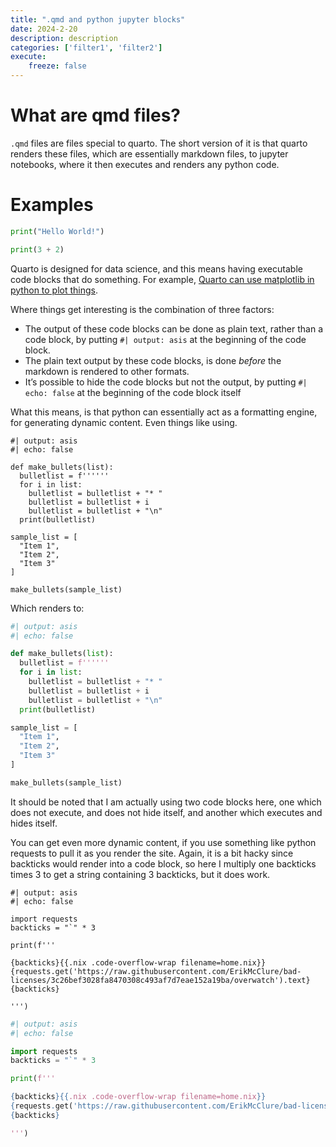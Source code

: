 ```yaml
---
title: ".qmd and python jupyter blocks"
date: 2024-2-20
description: description
categories: ['filter1', 'filter2']
execute:
    freeze: false
---
```


# What are qmd files?

`.qmd` files are files special to quarto. The short version of it is that quarto renders these files, which are essentially markdown files, to jupyter notebooks, where it then executes and renders any python code. 

# Examples

```python
print("Hello World!")

print(3 + 2)
```


Quarto is designed for data science, and this means having executable code blocks that do something. For example, [Quarto can use matplotlib in python to plot things](https://quarto.org/docs/computations/python.html). 



Where things get interesting is the combination of three factors:

* The output of these code blocks can be done as plain text, rather than a code block, by putting `#| output: asis` at the beginning of the code block.
* The plain text output by these code blocks, is done _before_ the markdown is rendered to other formats.
* It's possible to hide the code blocks but not the output, by putting `#| echo: false` at the beginning of the code block itself

What this means, is that python can essentially act as a formatting engine, for generating dynamic content. Even things like using. 

```.python
#| output: asis
#| echo: false

def make_bullets(list):
  bulletlist = f''''''
  for i in list:
    bulletlist = bulletlist + "* "
    bulletlist = bulletlist + i
    bulletlist = bulletlist + "\n"
  print(bulletlist)

sample_list = [
  "Item 1",
  "Item 2",
  "Item 3"
]

make_bullets(sample_list)
```

Which renders to:

```python
#| output: asis
#| echo: false

def make_bullets(list):
  bulletlist = f''''''
  for i in list:
    bulletlist = bulletlist + "* "
    bulletlist = bulletlist + i
    bulletlist = bulletlist + "\n"
  print(bulletlist)

sample_list = [
  "Item 1",
  "Item 2",
  "Item 3"
]

make_bullets(sample_list)
```


It should be noted that I am actually using two code blocks here, one which does not execute, and does not hide itself, and another which executes and hides itself.

You can get even more dynamic content, if you use something like python requests to pull it as you render the site. Again, it is a bit hacky since backticks would render into a code block, so here I multiply one backticks times 3 to get a string containing 3 backticks, but it does work.

```.python
#| output: asis
#| echo: false

import requests
backticks = "`" * 3

print(f'''

{backticks}{{.nix .code-overflow-wrap filename=home.nix}}
{requests.get('https://raw.githubusercontent.com/ErikMcClure/bad-licenses/3c26bef3028fa8470308c493af7d7eae152a19ba/overwatch').text}
{backticks}

''')
```


```python
#| output: asis
#| echo: false

import requests
backticks = "`" * 3

print(f'''

{backticks}{{.nix .code-overflow-wrap filename=home.nix}}
{requests.get('https://raw.githubusercontent.com/ErikMcClure/bad-licenses/3c26bef3028fa8470308c493af7d7eae152a19ba/overwatch').text}
{backticks}

''')
```
